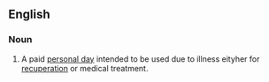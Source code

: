 ==English==

===Noun===
{{en-noun|sg=[[sick]] [[day]]}}

#A paid [[personal day]] intended to be used due to illness eityher for [[recuperation]] or medical treatment.